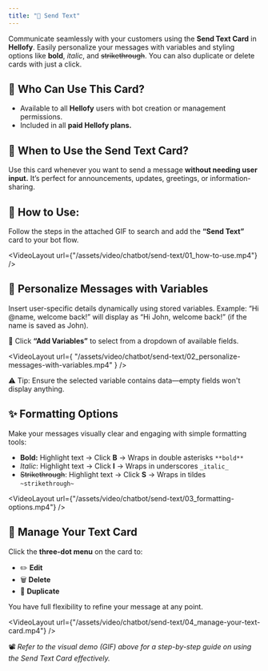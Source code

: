 ```yaml
---
title: "💬 Send Text"
---
```


Communicate seamlessly with your customers using the **Send Text Card** in **Hellofy**. Easily personalize your messages with variables and styling options like **bold**, _italic_, and ~~strikethrough~~. You can also duplicate or delete cards with just a click.

## 👥 Who Can Use This Card?

- Available to all **Hellofy** users with bot creation or management permissions.
- Included in all **paid Hellofy plans.**

## 📩 When to Use the Send Text Card?

Use this card whenever you want to send a message **without needing user input.** It’s perfect for announcements, updates, greetings, or information-sharing.

## 🧭 How to Use:

Follow the steps in the attached GIF to search and add the **“Send Text”** card to your bot flow.

<VideoLayout url={"/assets/video/chatbot/send-text/01_how-to-use.mp4"} />

## 🧠 Personalize Messages with Variables

Insert user-specific details dynamically using stored variables.
Example: “Hi @name, welcome back!” will display as “Hi John, welcome back!” (if the name is saved as John).

🔽 Click **“Add Variables”** to select from a dropdown of available fields.

<VideoLayout
  url={
    "/assets/video/chatbot/send-text/02_personalize-messages-with-variables.mp4"
  }
/>

⚠️ Tip: Ensure the selected variable contains data—empty fields won't display anything.

## ✨ Formatting Options

Make your messages visually clear and engaging with simple formatting tools:

- **Bold:** Highlight text → Click **B** → Wraps in double asterisks `**bold**`
- _Italic_: Highlight text → Click **I** → Wraps in underscores `_italic_`
- ~~Strikethrough~~: Highlight text → Click **S** → Wraps in tildes `~strikethrough~`

<VideoLayout
  url={"/assets/video/chatbot/send-text/03_formatting-options.mp4"}
/>

## 🔁 Manage Your Text Card

Click the **three-dot menu** on the card to:

- ✏️ **Edit**
- 🗑️ **Delete**
- 📄 **Duplicate**

You have full flexibility to refine your message at any point.

<VideoLayout
  url={"/assets/video/chatbot/send-text/04_manage-your-text-card.mp4"}
/>

📽️ _Refer to the visual demo (GIF) above for a step-by-step guide on using the Send Text Card effectively._
